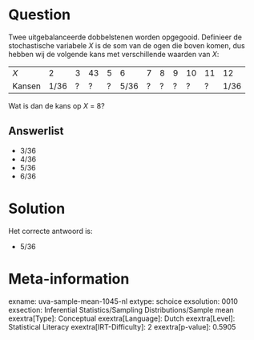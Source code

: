 Question
========

Twee uitgebalanceerde dobbelstenen worden opgegooid. Definieer de
stochastische variabele *X* is de som van de ogen die boven komen, dus
hebben wij de volgende kans met verschillende waarden van *X*:

  -------- ------ --- ---- --- ------ --- --- --- ---- ---- ------
  *X*      2      3   43   5   6      7   8   9   10   11   12
  Kansen   1/36   ?   ?    ?   5/36   ?   ?   ?   ?    ?    1/36
  -------- ------ --- ---- --- ------ --- --- --- ---- ---- ------

Wat is dan de kans op *X* = 8?

Answerlist
----------

* 3/36
* 4/36
* 5/36
* 6/36

Solution
========

Het correcte antwoord is: 

* 5/36

Meta-information
================
exname: uva-sample-mean-1045-nl
extype: schoice
exsolution: 0010
exsection: Inferential Statistics/Sampling Distributions/Sample mean
exextra[Type]: Conceptual
exextra[Language]: Dutch
exextra[Level]: Statistical Literacy
exextra[IRT-Difficulty]: 2
exextra[p-value]: 0.5905
